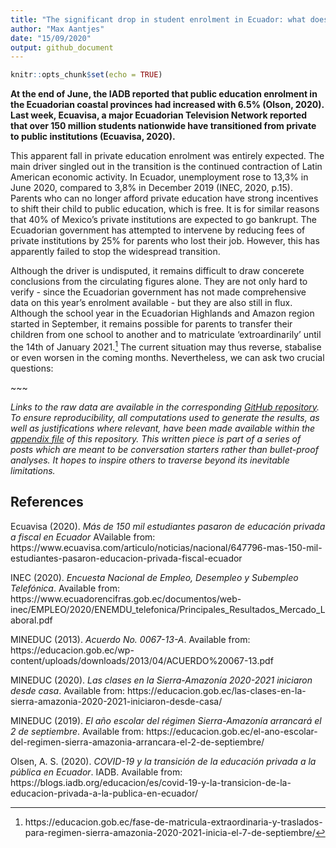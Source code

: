 ```yaml
---
title: "The significant drop in student enrolment in Ecuador: what does it mean?"
author: "Max Aantjes"
date: "15/09/2020"
output: github_document
---
```


```r
knitr::opts_chunk$set(echo = TRUE)
```

**At the end of June, the IADB reported that public education enrolment in the Ecuadorian coastal provinces had increased with 6.5% (Olson, 2020). Last week, Ecuavisa, a major Ecuadorian Television Network reported that over 150 million students nationwide have transitioned from private to public institutions (Ecuavisa, 2020).**

This apparent fall in private education enrolment was entirely expected. The main driver singled out in the transition is the continued contraction of Latin American economic activity. In Ecuador, unemployment rose to 13,3% in June 2020, compared to 3,8% in December 2019 (INEC, 2020, p.15). Parents who can no longer afford private education have strong incentives to shift their child to public education, which is free. It is for similar reasons that 40% of Mexico's private institutions are expected to go bankrupt. The Ecuadorian government has attempted to intervene by reducing fees of private institutions by 25% for parents who lost their job. However, this has apparently failed to stop the widespread transition.
 
Although the driver is undisputed, it remains difficult to draw concerete conclusions from the circulating figures alone. They are not only hard to verify - since the Ecuadorian government has not made comprehensive data on this year's enrolment available - but they are also still in flux. Although the school year in the Ecuadorian Highlands and Amazon region started in September, it remains possible for parents to transfer their children from one school to another and to matriculate 'extroardinarily' until the 14th of January 2021.^[https://educacion.gob.ec/fase-de-matricula-extraordinaria-y-traslados-para-regimen-sierra-amazonia-2020-2021-inicia-el-7-de-septiembre/] The current situation may thus reverse, stabalise or even worsen in the coming months. 
Nevertheless, we can ask two crucial questions: 

~~~

*Links to the raw data are available in the corresponding [GitHub repository](https://github.com/MaxAantjes/Exp-Analysis-Dropout-EDU-EC-COVID19). To ensure reproducibility, all computations used to generate the results, as well as justifications where relevant, have been made available within the [appendix file](https://github.com/MaxAantjes/Exp-Analysis-Exclusion-EDU-EC-COV19/blob/master/appendix.md) of this repository. This written piece is part of a series of posts which are meant to be conversation starters rather than bullet-proof analyses. It hopes to inspire others to traverse beyond its inevitable limitations.*

## References

Ecuavisa (2020). *Más de 150 mil estudiantes pasaron de educación privada a fiscal en Ecuador* AVailable from: https://www.ecuavisa.com/articulo/noticias/nacional/647796-mas-150-mil-estudiantes-pasaron-educacion-privada-fiscal-ecuador

INEC (2020). *Encuesta Nacional de Empleo, Desempleo y Subempleo Telefónica*. Available from: https://www.ecuadorencifras.gob.ec/documentos/web-inec/EMPLEO/2020/ENEMDU_telefonica/Principales_Resultados_Mercado_Laboral.pdf

MINEDUC (2013). *Acuerdo No. 0067-13-A*. Available from: https://educacion.gob.ec/wp-content/uploads/downloads/2013/04/ACUERDO%20067-13.pdf

MINEDUC (2020). *Las clases en la Sierra-Amazonía 2020-2021 iniciaron desde casa*. Available from: https://educacion.gob.ec/las-clases-en-la-sierra-amazonia-2020-2021-iniciaron-desde-casa/

MINEDUC (2019). *El año escolar del régimen Sierra-Amazonía arrancará el 2 de septiembre*. Available from: https://educacion.gob.ec/el-ano-escolar-del-regimen-sierra-amazonia-arrancara-el-2-de-septiembre/

Olsen, A. S. (2020). *COVID-19 y la transición de la educación privada a la pública en Ecuador*. IADB. Available from: https://blogs.iadb.org/educacion/es/covid-19-y-la-transicion-de-la-educacion-privada-a-la-publica-en-ecuador/
